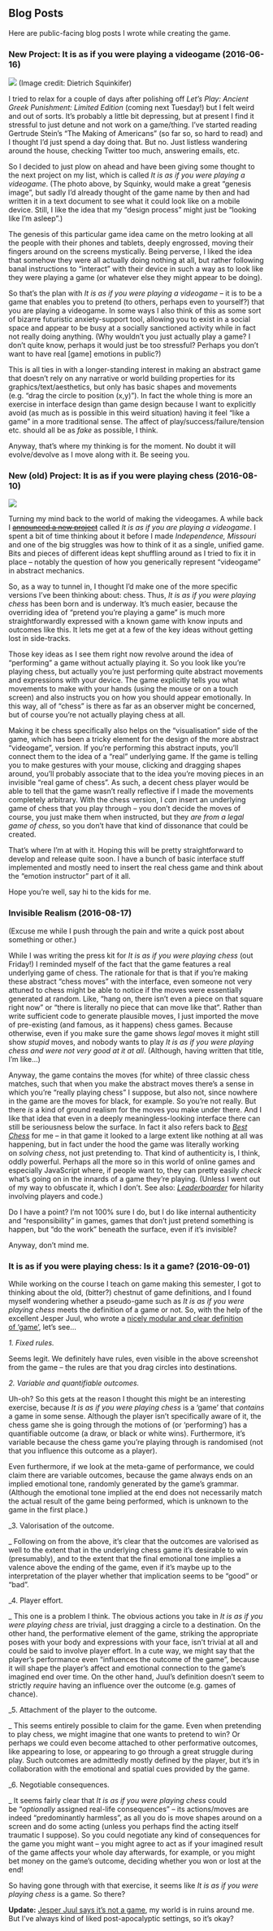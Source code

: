 ## Blog Posts

Here are public-facing blog posts I wrote while creating the game.

### New Project: It is as if you were playing a videogame (2016-06-16)

![](process/images/new-project.jpg)
(Image credit: Dietrich Squinkifer)

I tried to relax for a couple of days after polishing off _Let&#8217;s Play: Ancient Greek Punishment: Limited Edition_ (coming next Tuesday!) but I felt weird and out of sorts. It&#8217;s probably a little bit depressing, but at present I find it stressful to just detune and not work on a game/thing. I&#8217;ve started reading Gertrude Stein&#8217;s &#8220;The Making of Americans&#8221; (so far so, so hard to read) and I thought I&#8217;d just spend a day doing that. But no. Just listless wandering around the house, checking Twitter too much, answering emails, etc.

So I decided to just plow on ahead and have been giving some thought to the next project on my list, which is called _It is as if you were playing a videogame_. (The photo above, by Squinky, would make a great &#8220;genesis image&#8221;, but sadly I&#8217;d already thought of the game name by then and had written it in a text document to see what it could look like on a mobile device. Still, I like the idea that my &#8220;design process&#8221; might just be &#8220;looking like I&#8217;m asleep&#8221;.)

The genesis of this particular game idea came on the metro looking at all the people with their phones and tablets, deeply engrossed, moving their fingers around on the screens mystically. Being perverse, I liked the idea that somehow they were all actually doing nothing at all, but rather following banal instructions to &#8220;interact&#8221; with their device in such a way as to look like they were playing a game (or whatever else they might appear to be doing).

So that&#8217;s the plan with _It is as if you were playing a videogame_ – it is to be a game that enables you to pretend (to others, perhaps even to yourself?) that you are playing a videogame. In some ways I also think of this as some sort of bizarre futuristic anxiety-support tool, allowing you to exist in a social space and appear to be busy at a socially sanctioned activity while in fact not really doing anything. (Why wouldn&#8217;t you just actually play a game? I don&#8217;t quite know, perhaps it would just be too stressful? Perhaps you don&#8217;t want to have real [game] emotions in public?)

This is all ties in with a longer-standing interest in making an abstract game that doesn&#8217;t rely on any narrative or world building properties for its graphics/text/aesthetics, but only has basic shapes and movements (e.g. &#8220;drag the circle to position (x,y)&#8221;). In fact the whole thing is more an exercise in interface design than game design because I want to explicitly avoid (as much as is possible in this weird situation) having it feel &#8220;like a game&#8221; in a more traditional sense. The affect of play/success/failure/tension etc. should all be as _fake_ as possible, I think.

Anyway, that&#8217;s where my thinking is for the moment. No doubt it will evolve/devolve as I move along with it. Be seeing you.

### New (old) Project: It is as if you were playing chess (2016-08-10)

![](process/images/new-old-project.png)

Turning my mind back to the world of making the videogames. A while back I [~~announced a new project~~](http://www.pippinbarr.com/2016/06/16/new-project-it-is-as-if-you-were-playing-a-videogame/) called _It is as if you are playing a videogame_. I spent a bit of time thinking about it before I made _Independence, Missouri_ and one of the big struggles was how to think of it as a single, unified game. Bits and pieces of different ideas kept shuffling around as I tried to fix it in place &#8211; notably the question of how you generically represent &#8220;videogame&#8221; in abstract mechanics.

So, as a way to tunnel in, I thought I&#8217;d make one of the more specific versions I&#8217;ve been thinking about: chess. Thus, _It is as if you were playing chess_ has been born and is underway. It&#8217;s much easier, because the overriding idea of &#8220;pretend you&#8217;re playing a game&#8221; is much more straightforwardly expressed with a known game with know inputs and outcomes like this. It lets me get at a few of the key ideas without getting lost in side-tracks.

Those key ideas as I see them right now revolve around the idea of &#8220;performing&#8221; a game without actually playing it. So you look like you&#8217;re playing chess, but actually you&#8217;re just performing quite abstract movements and expressions with your device. The game explicitly tells you what movements to make with your hands (using the mouse or on a touch screen) and also instructs you on how you should appear emotionally. In this way, all of &#8220;chess&#8221; is there as far as an observer might be concerned, but of course you&#8217;re not actually playing chess at all.

Making it be chess specifically also helps on the &#8220;visualisation&#8221; side of the game, which has been a tricky element for the design of the more abstract &#8220;videogame&#8221;, version. If you&#8217;re performing this abstract inputs, you&#8217;ll connect them to the idea of a &#8220;real&#8221; underlying game. If the game is telling you to make gestures with your mouse, clicking and dragging shapes around, you&#8217;ll probably associate that to the idea you&#8217;re moving pieces in an invisible &#8220;real game of chess&#8221;. As such, a decent chess player would be able to tell that the game wasn&#8217;t really reflective if I made the movements completely arbitrary. With the chess version, I _can_ insert an underlying game of chess that you play through &#8211; you don&#8217;t decide the moves of course, you just make them when instructed, but they _are from a legal game of chess_, so you don&#8217;t have that kind of dissonance that could be created.

That&#8217;s where I&#8217;m at with it. Hoping this will be pretty straightforward to develop and release quite soon. I have a bunch of basic interface stuff implemented and mostly need to insert the real chess game and think about the &#8220;emotion instructor&#8221; part of it all.

Hope you&#8217;re well, say hi to the kids for me.

### Invisible Realism (2016-08-17)

(Excuse me while I push through the pain and write a quick post about something or other.)

While I was writing the press kit for _It is as if you were playing chess_ (out Friday!) I reminded myself of the fact that the game features a real underlying game of chess. The rationale for that is that if you&#8217;re making these abstract &#8220;chess moves&#8221; with the interface, even someone not very attuned to chess might be able to notice if the moves were essentially generated at random. Like, &#8220;hang on, there isn&#8217;t even a piece on that square right now&#8221; or &#8220;there is literally no piece that can move like that&#8221;. Rather than write sufficient code to generate plausible moves, I just imported the move of pre-existing (and famous, as it happens) chess games. Because otherwise, even if you make sure the game shows _legal_ moves it might still show _stupid_ moves, and nobody wants to play _It is as if you were playing chess and were not very good at it at all_. (Although, having written that title, I&#8217;m like&#8230;)

Anyway, the game contains the moves (for white) of three classic chess matches, such that when you make the abstract moves there&#8217;s a sense in which you&#8217;re &#8220;really playing chess&#8221; I suppose, but also not, since nowhere in the game are the moves for black, for example. So you&#8217;re not really. But there _is_ a kind of ground realism for the moves you make under there. And I like that idea that even in a deeply meaningless-looking interface there can still be seriousness below the surface. In fact it also refers back to _[Best Chess](http://www.pippinbarr.com/2015/07/30/best-chess/)_ for me – in that game it looked to a large extent like nothing at all was happening, but in fact under the hood the game was literally working on _solving chess_, not just pretending to. That kind of authenticity is, I think, oddly powerful. Perhaps all the more so in this world of online games and especially JavaScript where, if people want to, they can pretty easily _check_ what&#8217;s going on in the innards of a game they&#8217;re playing. (Unless I went out of my way to obfuscate it, which I don&#8217;t. See also: _[Leaderboarder](http://www.pippinbarr.com/2014/04/25/leaderboarder/)_ for hilarity involving players and code.)

Do I have a point? I&#8217;m not 100% sure I do, but I do like internal authenticity and &#8220;responsibility&#8221; in games, games that don&#8217;t just pretend something is happen, but &#8220;do the work&#8221; beneath the surface, even if it&#8217;s invisible?

Anyway, don&#8217;t mind me.

### It is as if you were playing chess: Is it a game? (2016-09-01)

While working on the course I teach on game making this semester, I got to thinking about the old, (bitter?) chestnut of game definitions, and I found myself wondering whether a pseudo-game such as _It is as if you were playing chess_ meets the definition of a game or not. So, with the help of the excellent Jesper Juul, who wrote a [nicely modular and clear definition of &#8216;game&#8217;](https://www.jesperjuul.net/text/gameplayerworld/), let&#8217;s see&#8230;

_1. Fixed rules._

Seems legit. We definitely have rules, even visible in the above screenshot from the game – the rules are that you drag circles into destinations.

_2. Variable and quantifiable outcomes._

Uh-oh? So this gets at the reason I thought this might be an interesting exercise, because _It is as if you were playing chess_ is a &#8216;game&#8217; that _contains_ a game in some sense. Although the player isn&#8217;t specifically aware of it, the chess game she is going through the motions of (or &#8216;performing&#8217;) has a quantifiable outcome (a draw, or black or white wins). Furthermore, it&#8217;s variable because the chess game you&#8217;re playing through is randomised (not that you influence this outcome as a player).

Even furthermore, if we look at the meta-game of performance, we could claim there are variable outcomes, because the game always ends on an implied emotional tone, randomly generated by the game&#8217;s grammar. (Although the emotional tone implied at the end does not necessarily match the actual result of the game being performed, which is unknown to the game in the first place.)

_3. Valorisation of the outcome.

_ Following on from the above, it&#8217;s clear that the outcomes are valorised as well to the extent that in the underlying chess game it&#8217;s desirable to win (presumably), and to the extent that the final emotional tone implies a valence above the ending of the game, even if it&#8217;s maybe up to the interpretation of the player whether that implication seems to be &#8220;good&#8221; or &#8220;bad&#8221;.

_4. Player effort.

_ This one is a problem I think. The obvious actions you take in _It is as if you were playing chess_ are trivial, just dragging a circle to a destination. On the other hand, the performative element of the game, striking the appropriate poses with your body and expressions with your face, isn&#8217;t trivial at all and could be said to involve player effort. In a cute way, we might say that the player&#8217;s performance even &#8220;influences the outcome of the game&#8221;, because it will shape the player&#8217;s affect and emotional connection to the game&#8217;s imagined end over time. On the other hand, Juul&#8217;s definition doesn&#8217;t seem to strictly _require_ having an influence over the outcome (e.g. games of chance).

_5. Attachment of the player to the outcome.

_ This seems entirely possible to claim for the game. Even when pretending to play chess, we might imagine that one wants to pretend to win? Or perhaps we could even become attached to other performative outcomes, like appearing to lose, or appearing to go through a great struggle during play. Such outcomes are admittedly mostly defined by the player, but it&#8217;s in collaboration with the emotional and spatial cues provided by the game.

_6. Negotiable consequences.

_ It seems fairly clear that _It is as if you were playing chess_ could be &#8220;_optionally_ assigned real-life consequences&#8221; &#8211; its actions/moves are indeed &#8220;predominantly harmless&#8221;, as all you do is move shapes around on a screen and do some acting (unless you perhaps find the acting itself traumatic I suppose). So you could negotiate any kind of consequences for the game you might want – you might agree to act as if your imagined result of the game affects your whole day afterwards, for example, or you might bet money on the game&#8217;s outcome, deciding whether you won or lost at the end!

So having gone through with that exercise, it seems like _It is as if you were playing chess_ is a game. So there?

**Update:** [Jesper Juul says it&#8217;s not a game](https://twitter.com/jesperjuul/status/771626951446401025), my world is in ruins around me. But I&#8217;ve always kind of liked post-apocalyptic settings, so it&#8217;s okay?
